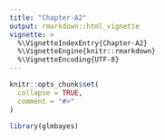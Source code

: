 ```yaml
---
title: "Chapter-A2"
output: rmarkdown::html_vignette
vignette: >
  %\VignetteIndexEntry{Chapter-A2}
  %\VignetteEngine{knitr::rmarkdown}
  %\VignetteEncoding{UTF-8}
---
```


```r
knitr::opts_chunk$set(
  collapse = TRUE,
  comment = "#>"
)
```

```r
library(glmbayes)
```
